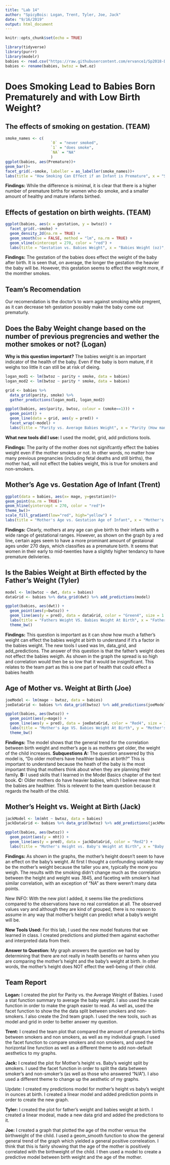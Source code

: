 ```yaml
---
title: "Lab 14"
author: "SpicyBois: Logan, Trent, Tyler, Joe, Jack"
date: "9/16/2019"
output: html_document
---
```


```r
knitr::opts_chunk$set(echo = TRUE)

library(tidyverse)
library(purrr)
library(modelr)
babies <- read.csv("https://raw.githubusercontent.com/ervance1/Sp2018-Data-Science-repo/master/babies2a.dat")
babies <- rename(babies, bwtoz = bwt.oz)
```

# Does Smoking Lead to Babies Born Prematurely and with Low Birth Weight?

## The effects of smoking on gestation. (TEAM)
```r
smoke_names <- c(
                    `0` = "never smoked",
                    `1` = "does smoke",
                    `NA` = "NA"
                    )
ggplot(babies, aes(Premature))+ 
geom_bar()+
facet_grid(.~smoke, labeller = as_labeller(smoke_names))+
labs(title = "How Smoking Can Effect if an Infant is Premature", x = "Status of Birth", y = "Count", caption = "0 represents a normal mature birth, 1 represents a premature birth")
```

**Findings:** While the difference is minimal, it is clear that there is a higher number of premature births for women who do smoke, and a smaller amount of healthy and mature infants birthed.

## Effects of gestation on birth weights. (TEAM)
```r
ggplot(babies, aes(x = gestation, y = bwtoz)) + 
  facet_grid(.~smoke) +
  geom_density_2d(na.rm = TRUE) + 
  geom_smooth(se = FALSE, method = "lm", na.rm = TRUE) + 
  geom_vline(xintercept = 270, color = "red") + 
  labs(title = "Gestation vs. Babies Weight", x = "Babies Weight (oz)", y = "Gestation", caption = "To left of Red Line is Premature Birth")
```

**Findings:** The gestation of the babies does effect the weight of the baby after birth. It is seen that, on average, the longer the gestation the heavier the baby will be. However, this gestation seems to effect the weight more, if the momther smokes. 

## Team's Recomendation
Our recomendation is the doctor's to warn against smoking while pregrent, as it can decrease teh gestation possibly make the baby come out prematurly. 

## Does the Baby Weight change based on the number of previous pregrencies and wether the mother smokes or not? (Logan)
**Why is this question important?** The babies weight is an important indicator of the health of the baby. Even if the baby is born mature, if it weighs too little it can still be at risk of dieing.

```r
logan_mod1 <- lm(bwtoz ~ parity + smoke, data = babies)
logan_mod2 <- lm(bwtoz ~ parity * smoke, data = babies)

grid <- babies %>% 
  data_grid(parity, smoke) %>% 
  gather_predictions(logan_mod1, logan_mod2)

ggplot(babies, aes(parity, bwtoz, colour = (smoke==1))) + 
  geom_point() + 
  geom_line(data = grid, aes(y = pred)) + 
  facet_wrap(~model) + 
  labs(title = "Parity vs. Average Babies Weight", x = "Parity (How many previous pregrencies)", y = "Average Baby Weight (OZ)")
```

**What new tools did I use:** I used the model, grid, add prdictions tools.

**Findings:** The parity of the mother does not signifcantly effect the babies weight even if the mother smokes or not. In other words, no matter how many previous pregnancies (including fetal deaths and still births), the mother had, will not effect the babies weight, this is true for smokers and non-smokers.

## Mother's Age vs. Gestation Age of Infant (Trent)
```r
ggplot(data = babies, aes(x= mage, y=gestation))+
geom_point(na.rm = TRUE)+
geom_hline(yintercept = 270, color = "red")+
theme_bw()+
scale_fill_gradient(low="red", high="yellow") +
labs(title = "Mother's Age vs. Gestation Age of Infant", x = "Mother's Age", y = "Gestation Age", caption = "Under Red Line is Premature Birth")
```

**Findings:** Clearly, mothers at any age can give birth to their infants with a wide range of gestational ranges. However, as shown on the graph by a red line, certain ages seem to have a more prominant amount of gestaional ages under 270 days, which classifies as a premature birth. It seems that women in their early to mid-twenties have a slightly higher tendancy to have premature delivieries. 

## Is the Babies Weight at Birth effected by the Father's Weight (Tyler)

```r
model <- lm(bwtoz ~ dwt, data = babies)
dataGrid <- babies %>% data_grid(dwt) %>% add_predictions(model)

ggplot(babies, aes(dwt)) +
  geom_point(aes(y=bwtoz)) +
  geom_line(aes(y = pred), data = dataGrid, color = "Green4", size = 1.5) +
  labs(title = "Fathers Weight VS. Babies Weight At Birth", x = "Fathers Weight", y = "Babies Weight at Birth") +
  theme_bw()
```

**Findings:** This question is important as it can show how much a father's weight can effect the babies weight at birth to understand if it's a factor in the babies weight. The new tools I used was lm, data_grid, and add_predictions. The answer of this question is that the father's weight does not effect the babies weigth. As shown in the graph the spread is so high and correlation would then be so low that it would be insignificant. This relates to the team part as this is one part of health that could effect a babies health

## Age of Mother vs. Weight at Birth (Joe)

```r
joeModel <- lm(mage ~ bwtoz, data = babies)
joeDataGrid <- babies %>% data_grid(bwtoz) %>% add_predictions(joeModel)

ggplot(babies, aes(bwtoz)) +
  geom_point(aes(y=mage)) +
  geom_line(aes(y = pred), data = joeDataGrid, color = "Red4", size = 1) +
  labs(title = "Mother's Age VS. Babies Weight At Birth", y = "Mother's Age", x = "Babies Weight at Birth") +
  theme_bw()
```
**Findings:**  The model shows that the general trend for the correlation between birth weight and mother's age is as mothers get older, the weight of the child increases. 
**Subquestions** 
**A:** The question answered by this model is, "Do older mothers have healthier babies at birth?" This is important to understand because the heath of the baby is the most important thing that mothers think about when they are planning their family. 
**B:** I used skills that I learned in the Model Basics chapter of the text book. 
**C:** Older mothers do have heavier babies, which I believe mean that the babies are healthier. This is relevent to the team question because it regards the health of the child.  

## Mother's Height vs. Weight at Birth (Jack)
```r
jackModel <- lm(mht ~ bwtoz, data = babies)
jackDataGrid <- babies %>% data_grid(bwtoz) %>% add_predictions(jackModel)

ggplot(babies, aes(bwtoz)) +
  geom_point(aes(y = mht)) +
  geom_line(aes(y = pred), data = jackDataGrid, color = "Red2") +
  labs(title = "Mother's Height vs. Baby's Weight at Birth", x = "Baby's Weight", y = "Mother's Height")
```

**Findings: ** As shown in the graphs, the mother's height doesn't seem to have an effect on the baby's weight. At first I thought a confounding variable may be the mother's weight because the taller you are, typically the more you weigh. The results with the smoking didn't change much as the correlation between the height and weight was .1845, and faceting with smoker's had similar correlation, with an exception of "NA" as there weren't many data points.

New INFO: With the new plot I added, it seems like the predictions compared to the observations have no real correlation at all. The observed values vary and although they are kind of grouped, there is no reason to assume in any way that mother's height can predict what a baby's weight will be.

**New Tools Used: **
For this lab, I used the new model features that we learned in class. I created predictions and plotted them against eachother and interpreted data from their.

**Answer to Question: **
My graph answers the question we had by determining that there are not really in health benefits or harms when you are comparing the mother's height and the baby's weight at birth. In other words, the mother's height does NOT effect the well-being of their child.

## Team Report
**Logan:** I created the plot for Parity vs. the Average Weight of Babies. I used a stat function summary to average the baby weight. I also used the scale function in order to make the graph easier to read. As well as, used the facet function to show the the data split between smokers and non-smokers. I also create the 2nd team graph. I used the new tools, such as model and grid in order to better answer my question.

**Trent:** I created the team plot that compared the amount of premature births between smokers and non smokers, as well as my individual graph. I used the facet function to compare smokers and non smokers, and used the horizontal line function as well as a different theme to add non-default aesthetics to my graphs.

**Jack:** I created the plot for Mother's height vs. Baby's weight split by smokers. I used the facet function in order to split the data between smoker's and non-smoker's (as well as those who answered "N/A"). I also used a different theme to change up the aesthetic of my graphs.

Update: I created my predictions model for mother's height vs baby's weight in ounces at birth. I created a linear model and added prediction points in order to create the new graph.

**Tyler:** I created the plot for father's weight and babies weight at birth. I created a linear modeal, made a new data grid and added the predictions to it. 

**Joe:** I created a graph that plotted the age of the mother versus the birthweight of the child. I used a geom_smooth function to show the general general trend of the graph which yielded a general positive correleation. I think that this is fairly showing that the age of the mother is positively correlated with the birthweight of the child. I then used a model to create a predictive model between birth weight and the age of the mother.